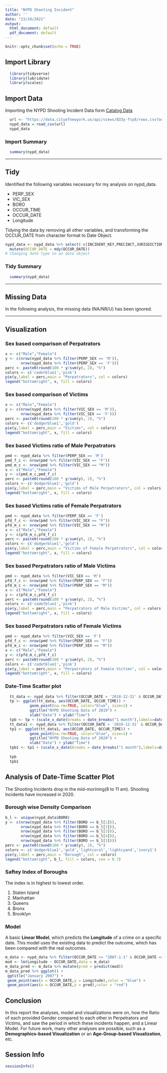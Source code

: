 ```yaml
---
title: "NYPD Shooting Incident"
author: ''
date: "23/10/2021"
output:
  html_document: default
  pdf_document: default
---
```


```r
knitr::opts_chunk$set(echo = TRUE)
```


## Import Library

```r
  library(tidyverse)
  library(lubridate)
  library(scales) 
```

## Import Data

Importing the NYPD Shooting Incident Data form [Catalog Data](https://catalog.data.gov/dataset)


```r
  
  url <- "https://data.cityofnewyork.us/api/views/833y-fsy8/rows.csv?accessType=DOWNLOAD"
  nypd_data = read_csv(url)
  nypd_data
```

### Import Summary

```r
  summary(nypd_data)
```

---

## Tidy

Identified the following variables necessary for my analysis on nypd_data.

- PERP_SEX 
- VIC_SEX
- BORO
- OCCUR_TIME
- OCCUR_DATE
- Longitude

Tidying the data by removing all other variables, and transforming the OCCUR_DATE from character format to Date Object.

```r
nypd_data <- nypd_data %>% select(-c(INCIDENT_KEY,PRECINCT,JURISDICTION_CODE,LOCATION_DESC,PERP_RACE,VIC_AGE_GROUP,VIC_RACE,X_COORD_CD,Y_COORD_CD,Lon_Lat,PERP_AGE_GROUP,Latitude,STATISTICAL_MURDER_FLAG)) %>% 
  mutate(OCCUR_DATE = mdy(OCCUR_DATE))
# Changing date type to an date object

```

### Tidy Summary 

```r
  summary(nypd_data)
```

---

## Missing Data
In the following analysis, the missing data (NA/NR/U) has been ignored.

---

## Visualization

### Sex based comparison of Perpatrators 

```r
x <- c("Male","Female")
y <- c(nrow(nypd_data %>% filter(PERP_SEX == 'M')),
       nrow(nypd_data %>% filter(PERP_SEX == 'F')))
perc <- paste0(round(100 * y/sum(y), 2), "%")
colors <- c('cadetblue1','pink')
pie(y,label = perc,main = "Perpatrators", col = colors)
legend("bottomright", x, fill = colors)
```

### Sex based comparison of Victims 

```r
x <- c("Male","Female")
y <- c(nrow(nypd_data %>% filter(VIC_SEX == 'M')),
       nrow(nypd_data %>% filter(VIC_SEX == 'F')))
perc <- paste0(round(100 * y/sum(y), 2), "%")
colors <- c('dodgerblue1','gold')
pie(y,label = perc,main = "Victims", col = colors)
legend("bottomright", x, fill = colors)
```

### Sex based Victims ratio of Male Perpatrators

```r
pmd <- nypd_data %>% filter(PERP_SEX == 'M') 
pmd_f_c <- nrow(pmd %>% filter(VIC_SEX == "F"))
pmd_m_c <- nrow(pmd %>% filter(VIC_SEX == "M"))
x <- c("Male","Female")
y <- c(pmd_m_c,pmd_f_c)
perc <- paste0(round(100 * y/sum(y), 2), "%")
colors <- c('dodgerblue1','gold')
pie(y,label = perc,main = "Victims of Male Perpatrators", col = colors)
legend("bottomright", x, fill = colors)
```

### Sex based Victims ratio of Female Perpatrators

```r
pmd <- nypd_data %>% filter(PERP_SEX == 'F') 
pfd_f_c <- nrow(pmd %>% filter(VIC_SEX == "F"))
pfd_m_c <- nrow(pmd %>% filter(VIC_SEX == "M"))
x <- c("Male","Female")
y <- c(pfd_m_c,pfd_f_c)
perc <- paste0(round(100 * y/sum(y), 2), "%")
colors <- c('dodgerblue1','gold')
pie(y,label = perc,main = "Victims of Female Perpatrators", col = colors)
legend("bottomright", x, fill = colors)
```

### Sex based Perpatrators ratio of Male Victims

```r
pmd <- nypd_data %>% filter(VIC_SEX == 'M') 
pfd_f_c <- nrow(pmd %>% filter(PERP_SEX == "F"))
pfd_m_c <- nrow(pmd %>% filter(PERP_SEX == "M"))
x <- c("Male","Female")
y <- c(pfd_m_c,pfd_f_c)
perc <- paste0(round(100 * y/sum(y), 2), "%")
colors <- c('cadetblue1','pink')
pie(y,label = perc,main = "Perpatrators of Male Victims", col = colors)
legend("bottomright", x, fill = colors)
```

### Sex based Perpatrators ratio of Female Victims

```r
pmd <- nypd_data %>% filter(VIC_SEX == 'F') 
pfd_f_c <- nrow(pmd %>% filter(PERP_SEX == "F"))
pfd_m_c <- nrow(pmd %>% filter(PERP_SEX == "M"))
x <- c("Male","Female")
y <- c(pfd_m_c,pfd_f_c)
perc <- paste0(round(100 * y/sum(y), 2), "%")
colors <- c('cadetblue1','pink')
pie(y,label = perc,main = "Perpatrators of Female Victims", col = colors)
legend("bottomright", x, fill = colors)
```

### Date-Time Scatter plot 

```r
  tt_data <- nypd_data %>% filter(OCCUR_DATE > '2018-12-31' & OCCUR_DATE < '2020-1-1')  
  tp <- ggplot(tt_data, aes(OCCUR_DATE, OCCUR_TIME)) +
           geom_point(na.rm=TRUE, color="blue", size=1) + 
           ggtitle("NYPD Shooting Data of 2019") +
           xlab("Date") + ylab("Time") 
  tpb <- tp + (scale_x_date(breaks = date_breaks("1 month"),labels=date_format("%b %m")))
  tt_data1 <- nypd_data %>% filter(OCCUR_DATE > '2019-12-31' & OCCUR_DATE < '2020-12-6')  
  tp1 <- ggplot(tt_data1, aes(OCCUR_DATE, OCCUR_TIME)) +
           geom_point(na.rm=TRUE, color="blue", size=1) + 
           ggtitle("NYPD Shooting Data of 2020") +
           xlab("Date") + ylab("Time")
  tpb1 <- tp1 + (scale_x_date(breaks = date_breaks("1 month"),labels=date_format("%b %m")))
  
  tpb
  tpb1
```

## Analysis of Date-Time Scatter Plot
The Shooting Incidents drop in the mid-morining(8 to 11 am). Shooting Incidents have increased in 2020.

### Borough wise Density Comparison

```r
b_l <- unique(nypd_data$BORO)
y <- c(nrow(nypd_data %>% filter(BORO == b_l[1])),
       nrow(nypd_data %>% filter(BORO == b_l[2])),
       nrow(nypd_data %>% filter(BORO == b_l[3])),
       nrow(nypd_data %>% filter(BORO == b_l[4])),
       nrow(nypd_data %>% filter(BORO == b_l[5])))
perc <- paste0(round(100 * y/sum(y), 2), "%")
colors <- c('dodgerblue1','gold','lightcoral','lightcyan4','ivory1')
pie(y,label = perc,main = "Borough", col = colors)
legend("bottomright", b_l, fill = colors, cex = 0.7)
```

### Saftey Index of Boroughs
The index is in highest to lowest order.

1. Staten Island
2. Manhattan
3. Queens
4. Bronx
5. Brooklyn

### Model

A basic **Linear Model**, which predicts the **Longitude** of a crime on a specific date. This model uses the existing data to predict the outcome, which has been compared with the real outcomes.

```r
m_data <- nypd_data %>% filter(OCCUR_DATE >= "2007-1-1" & OCCUR_DATE <= "2007-1-31")
mod <- lm(Longitude ~ OCCUR_DATE,data = m_data)
m_data_pred <- m_data %>% mutate(pred = predict(mod))
m_data_pred %>% ggplot() +
 ggtitle("January 2007") + 
 geom_point(aes(x = OCCUR_DATE,y = Longitude),color = "blue") +  
 geom_point(aes(x = OCCUR_DATE,y = pred),color = "red")   
```

## Conclusion

In this report the analyses, model and visualizations were on, how the Ratio of each provided Gender compared to each other in Perpetrators and Victims, and saw the period in which these incidents happen, and a Linear Model. For future work, many other analyses are possible, such as a **Demographics-based Visualization** or an **Age-Group-based Visualization**, etc.

## Session Info

```r
sessionInfo()
```
